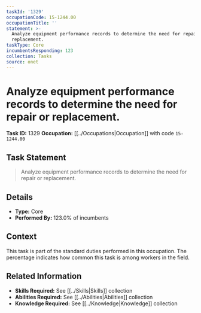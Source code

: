 ```yaml
---
taskId: '1329'
occupationCode: 15-1244.00
occupationTitle: ''
statement: >-
  Analyze equipment performance records to determine the need for repair or
  replacement.
taskType: Core
incumbentsResponding: 123
collection: Tasks
source: onet
---
```

# Analyze equipment performance records to determine the need for repair or replacement.

**Task ID:** 1329
**Occupation:** [[../Occupations|Occupation]] with code `15-1244.00`

## Task Statement

> Analyze equipment performance records to determine the need for repair or replacement.

## Details

- **Type:** Core
- **Performed By:** 123.0% of incumbents

## Context

This task is part of the standard duties performed in this occupation. The percentage indicates how common this task is among workers in the field.

## Related Information

- **Skills Required:** See [[../Skills|Skills]] collection
- **Abilities Required:** See [[../Abilities|Abilities]] collection
- **Knowledge Required:** See [[../Knowledge|Knowledge]] collection
